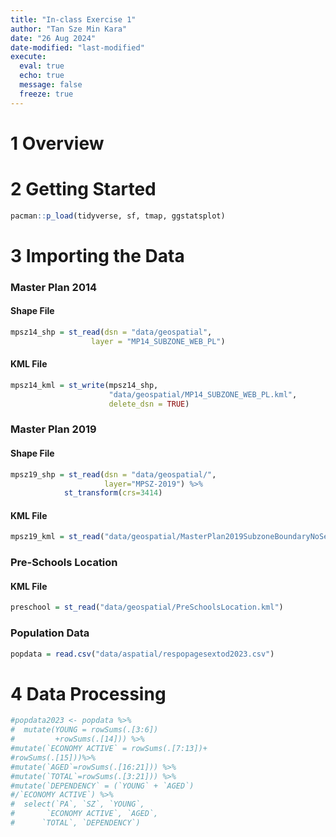 ```yaml
---
title: "In-class Exercise 1"
author: "Tan Sze Min Kara"
date: "26 Aug 2024"
date-modified: "last-modified"
execute: 
  eval: true
  echo: true
  message: false
  freeze: true
---
```


# 1 Overview

# 2 Getting Started
```r
pacman::p_load(tidyverse, sf, tmap, ggstatsplot)
```

# 3 Importing the Data

::: panel-tabset
### Master Plan 2014
#### Shape File
```r
mpsz14_shp = st_read(dsn = "data/geospatial", 
                  layer = "MP14_SUBZONE_WEB_PL")
```

#### KML File
```r
mpsz14_kml = st_write(mpsz14_shp,
                      "data/geospatial/MP14_SUBZONE_WEB_PL.kml", 
                      delete_dsn = TRUE)
```
### Master Plan 2019
#### Shape File
```r
mpsz19_shp = st_read(dsn = "data/geospatial/", 
                     layer="MPSZ-2019") %>% 
            st_transform(crs=3414)
```

#### KML File
```r
mpsz19_kml = st_read("data/geospatial/MasterPlan2019SubzoneBoundaryNoSeaKML.kml")
```
### Pre-Schools Location
#### KML File
```r
preschool = st_read("data/geospatial/PreSchoolsLocation.kml")
```
### Population Data
```r
popdata = read.csv("data/aspatial/respopagesextod2023.csv")
```

:::

# 4 Data Processing
```r
#popdata2023 <- popdata %>%
#  mutate(YOUNG = rowSums(.[3:6])
#         +rowSums(.[14])) %>%
#mutate(`ECONOMY ACTIVE` = rowSums(.[7:13])+
#rowSums(.[15]))%>%
#mutate(`AGED`=rowSums(.[16:21])) %>%
#mutate(`TOTAL`=rowSums(.[3:21])) %>%  
#mutate(`DEPENDENCY` = (`YOUNG` + `AGED`)
#/`ECONOMY ACTIVE`) %>%
#  select(`PA`, `SZ`, `YOUNG`, 
#       `ECONOMY ACTIVE`, `AGED`, 
#      `TOTAL`, `DEPENDENCY`)
```

